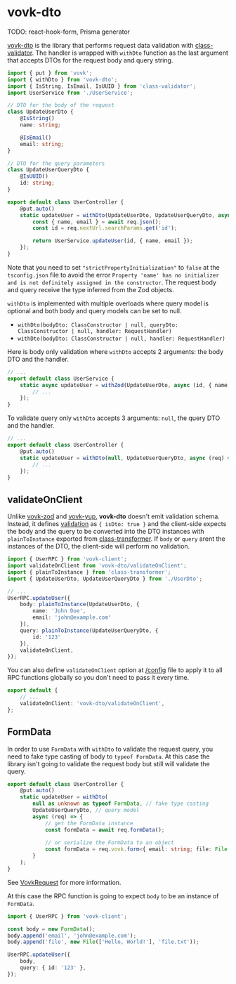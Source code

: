 # vovk-dto

TODO: react-hook-form, Prisma generator



[vovk-dto](https://github.com/finom/vovk-dto) is the library that performs request data validation with [class-validator](https://www.npmjs.com/package/class-validator). The handler is wrapped with `withDto` function as the last argument that accepts DTOs for the request body and query string.

```ts filename="/src/modules/user/UserController.ts"
import { put } from 'vovk';
import { withDto } from 'vovk-dto';
import { IsString, IsEmail, IsUUID } from 'class-validator';
import UserService from './UserService';

// DTO for the body of the request
class UpdateUserDto {
    @IsString()
    name: string;

    @IsEmail()
    email: string;
}

// DTO for the query parameters
class UpdateUserQueryDto {
    @IsUUID()
    id: string;
}

export default class UserController {
    @put.auto()
    static updateUser = withDto(UpdateUserDto, UpdateUserQueryDto, async (req) => {
        const { name, email } = await req.json();
        const id = req.nextUrl.searchParams.get('id');

        return UserService.updateUser(id, { name, email });
    });
}
```

Note that you need to set `"strictPropertyInitialization"` to `false` at the `tsconfig.json` file to avoid the error `Property 'name' has no initializer and is not definitely assigned in the constructor`.
The request body and query receive the type inferred from the Zod objects.

`withDto` is implemented with multiple overloads where query model is optional and both body and query models can be set to null.

- `withDto(bodyDto: ClassConstructor | null, queryDto: ClassConstructor | null, handler: RequestHandler)`
- `withDto(bodyDto: ClassConstructor | null, handler: RequestHandler)`

Here is body only validation where `withDto` accepts 2 arguments: the body DTO and the handler.

```ts filename="/src/modules/user/UserService.ts"
// ...
export default class UserService {
    static async updateUser = withZod(UpdateUserDto, async (id, { name, email }) => {
        // ...
    });
}
```

To validate query only `withDto` accepts 3 arguments: `null`, the query DTO and the handler.

```ts filename="/src/modules/user/UserController.ts"
// ...
export default class UserController {
    @put.auto()
    static updateUser = withDto(null, UpdateUserQueryDto, async (req) => {
        // ...
    });
}
```

## validateOnClient

Unlike [vovk-zod](/validation/vovk-zod) and [vovk-yup](/validation/vovk-yup), **vovk-dto** doesn't emit validation schema. Instead, it defines [validation](/schema) as `{ isDto: true }` and the client-side expects the body and the query to be converted into the DTO instances with `plainToInstance` exported from [class-transformer](https://www.npmjs.com/package/class-transformer). If `body` or `query` arent the instances of the DTO, the client-side will perform no validation.

```ts
import { UserRPC } from 'vovk-client';
import validateOnClient from 'vovk-dto/validateOnClient';
import { plainToInstance } from 'class-transformer';
import { UpdateUserDto, UpdateUserQueryDto } from './UserDto';

// ...
UserRPC.updateUser({
    body: plainToInstance(UpdateUserDto, {
        name: 'John Doe',
        email: 'john@example.com'
    }),
    query: plainToInstance(UpdateUserQueryDto, {
        id: '123'
    }),
    validateOnClient,
});
```

You can also define `validateOnClient` option at [/config](/config) file to apply it to all RPC functions globally so you don't need to pass it every time.

```ts filename="vovk.config.mjs"
export default {
    // ...
    validateOnClient: 'vovk-dto/validateOnClient',
};
```


## FormData

In order to use `FormData` with `withDto` to validate the request query, you need to fake type casting of body to `typeof FormData`. At this case the library isn't going to validate the request body but still will validate the query.

```ts filename="/src/modules/user/UserController.ts"
export default class UserController {
    @put.auto()
    static updateUser = withDto(
        null as unknown as typeof FormData, // fake type casting
        UpdateUserQueryDto, // query model
        async (req) => {
            // get the FormData instance
            const formData = await req.formData();
            
            // or serialize the FormData to an object
            const formData = req.vovk.form<{ email: string; file: File }>();
        }
    );
}
```
See [VovkRequest](/controller/request) for more information.

At this case the RPC function is going to expect `body` to be an instance of `FormData`.

```ts
import { UserRPC } from 'vovk-client';

const body = new FormData();
body.append('email', 'john@example.com');
body.append('file', new File(['Hello, World!'], 'file.txt'));

UserRPC.updateUser({
    body,
    query: { id: '123' },
});
```
